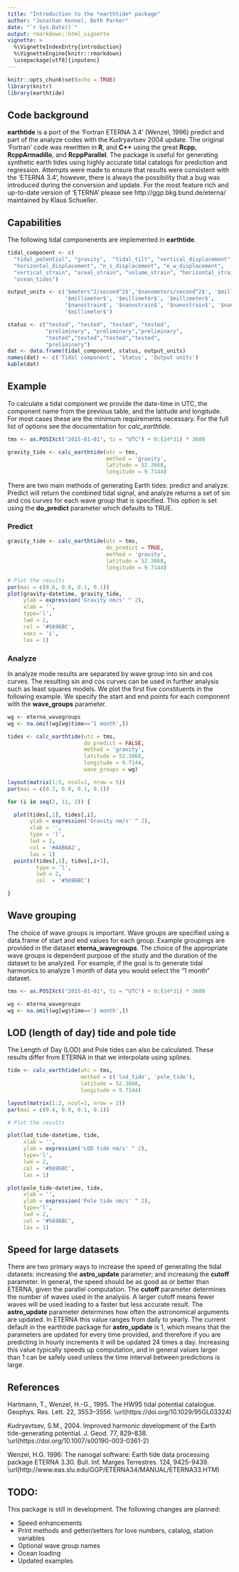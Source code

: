```yaml
---
title: "Introduction to the *earthtide* package"
author: "Jonathan Kennel, Beth Parker"
date: "`r Sys.Date()`"
output: rmarkdown::html_vignette
vignette: >
  %\VignetteIndexEntry{introduction}
  %\VignetteEngine{knitr::rmarkdown}
  \usepackage[utf8]{inputenc}
---
```


```r
knitr::opts_chunk$set(echo = TRUE)
library(knitr)
library(earthtide)
```


## Code background 

**earthtide** is a port of the 'Fortran ETERNA 3.4' (Wenzel, 1996) predict and part of the analyze codes with the Kudryavtsev 2004 update.  The original 'Fortran' code was rewritten in **R**, and **C++** using the great **Rcpp**, **RcppArmadillo**, and **RcppParallel**. The package is useful for generating synthetic earth tides using highly accurate tidal catalogs for prediction and regression. Attempts were made to ensure that results were consistent with the 'ETERNA 3.4', however, there is always the possibility that a bug was introduced during the conversion and update.  For the most feature rich and up-to-date version of 'ETERNA' please see http://ggp.bkg.bund.de/eterna/ maintained by Klaus Schueller.

## Capabilities

The following tidal componenents are implemented in **earthtide**.

```r

tidal_component <- c(
  "tidal_potential", "gravity",  "tidal_tilt", "vertical_displacement", 
  "horizontal_displacement", "n_s_displacement", "e_w_displacement",
  "vertical_strain", "areal_strain", "volume_strain", "horizontal_strain",
  "ocean_tides")

output_units <- c('$meters^2/second^2$','$nanometers/second^2$', '$milliarcsec$', '$millimeter$',
                  '$millimeter$', '$millimeter$', '$millimeter$', 
                  '$nanostrain$', '$nanostrain$', '$nanostrain$', '$nanostrain$',
                  '$millimeter$')

status <- c("tested", "tested", "tested", "tested", 
            "preliminary", "preliminary","preliminary", 
            "tested","tested","tested","tested",
            "preliminary")
dat <- data.frame(tidal_component, status, output_units)
names(dat) <- c('Tidal component', 'Status', 'Output units')
kable(dat)
```

## Example

To calculate a tidal component we provide the date-time in UTC, the component name from the previous table, and the latitude and longitude.  For most cases these are the minimum requirements necessary. For the full list of options see the documentation for _calc_earthtide_.

```r
tms <- as.POSIXct("2015-01-01", tz = "UTC") + 0:(24*31) * 3600

gravity_tide <- calc_earthtide(utc = tms, 
                               method = 'gravity',
                               latitude = 52.3868,
                               longitude = 9.7144)


```


There are two main methods of generating Earth tides: predict and analyze. Predict will return the combined tidal signal, and analyze returns a set of sin and cos curves for each wave group that is specified. This option is set using the **do_predict** parameter which defaults to TRUE.

### Predict

```r

gravity_tide <- calc_earthtide(utc = tms,
                               do_predict = TRUE,
                               method = 'gravity',
                               latitude = 52.3868,
                               longitude = 9.7144)

```


```r
# Plot the results
par(mai = c(0.6, 0.9, 0.1, 0.1))
plot(gravity~datetime, gravity_tide,
     ylab = expression('Gravity nm/s' ^ 2),
     xlab = '',
     type='l',
     lwd = 2,
     col = '#5696BC',
     xaxs = 'i',
     las = 1)
```

### Analyze

In analyze mode results are separated by wave group into sin and cos curves.  The resulting sin and cos curves can be used in further analysis such as least squares models.  We plot the first five constituents in the following example. We specify the start and end points for each component with the **wave_groups** parameter.

```r
wg <- eterna_wavegroups
wg <- na.omit(wg[wg$time=='1 month',])

tides <- calc_earthtide(utc = tms,
                        do_predict = FALSE,
                        method = 'gravity',
                        latitude = 52.3868,
                        longitude = 9.7144,
                        wave_groups = wg)

```


```r

layout(matrix(1:5, ncol=1, nrow = 5))
par(mai = c(0.3, 0.9, 0.1, 0.1))

for (i in seq(2, 11, 2)) {

  plot(tides[,1], tides[,i],
       ylab = expression('Gravity nm/s' ^ 2),
       xlab = '',
       type = 'l',
       lwd = 2,
       col = '#AAB6A2',
       las = 1)
  points(tides[,1], tides[,i+1],
         type = 'l',
         lwd = 2,
         col  = '#5696BC')

}


```


## Wave grouping

The choice of wave groups is important.  Wave groups are specified using a data.frame of start and end values for each group.  Example groupings are provided in the dataset **eterna_wavegroups**.  The choice of the appropriate wave groups is dependent purpose of the study and the duration of the dataset to be analyzed. For example, if the goal is to generate tidal harmonics to analyze 1 month of data you would select the "1 month" dataset.

```r

tms <- as.POSIXct("2015-01-01", tz = "UTC") + 0:(24*31) * 3600

wg <- eterna_wavegroups
wg <- na.omit(wg[wg$time=='1 month',])

```

## LOD (length of day) tide and pole tide

The Length of Day (LOD) and Pole tides can also be calculated. These results differ from ETERNA in that we interpolate using splines.

```r
tide <- calc_earthtide(utc = tms,
                       method = c('lod_tide', 'pole_tide'),
                       latitude = 52.3868,
                       longitude = 9.7144)
```

```r

layout(matrix(1:2, ncol=1, nrow = 2))
par(mai = c(0.4, 0.9, 0.1, 0.1))

# Plot the results

plot(lod_tide~datetime, tide,
     xlab = '',
     ylab = expression('LOD tide nm/s' ^ 2),
     type='l',
     lwd = 2,
     col = '#5696BC',
     las = 1)

plot(pole_tide~datetime, tide,
     xlab = '',
     ylab = expression('Pole tide nm/s' ^ 2),
     type='l',
     lwd = 2,
     col = '#5696BC',
     las = 1)

```

## Speed for large datasets

There are two primary ways to increase the speed of generating the tidal datasets: increasing the **astro_update** parameter; and increasing the **cutoff** parameter. In general, the speed should be as good as or better than ETERNA, given the parallel computation.  The **cutoff** parameter determines the number of waves used in the analysis.  A larger cutoff means fewer waves will be used leading to a faster but less accurate result.  The **astro_update** parameter determines how often the astronomical arguments are updated.  In ETERNA this value ranges from daily to yearly. The current default in the earthtide package for **astro_update** is 1, which means that the parameters are updated for every time provided, and therefore if you are predicting in hourly increments it will be updated 24 times a day.  Increasing this value typically speeds up computation, and in general values larger than 1 can be safely used unless the time interval between predictions is large. 


## References

Hartmann, T., Wenzel, H.-G., 1995. The HW95 tidal potential catalogue. Geophys. Res. Lett. 22, 3553–3556. \url(https://doi.org/10.1029/95GL03324)

Kudryavtsev, S.M., 2004. Improved harmonic development of the Earth tide-generating potential. J. Geod. 77, 829–838. \url(https://doi.org/10.1007/s00190-003-0361-2)

Wenzel, H.G. 1996: The nanogal software: Earth tide data processing package ETERNA 3.30. Bull. Inf. Marges Terrestres. 124, 9425-9439. \url(http://www.eas.slu.edu/GGP/ETERNA34/MANUAL/ETERNA33.HTM)


## TODO: 

This package is still in development.  The following changes are planned:

- Speed enhancements
- Print methods and getter/setters for love numbers, catalog, station variables
- Optional wave group names
- Ocean loading
- Updated examples


